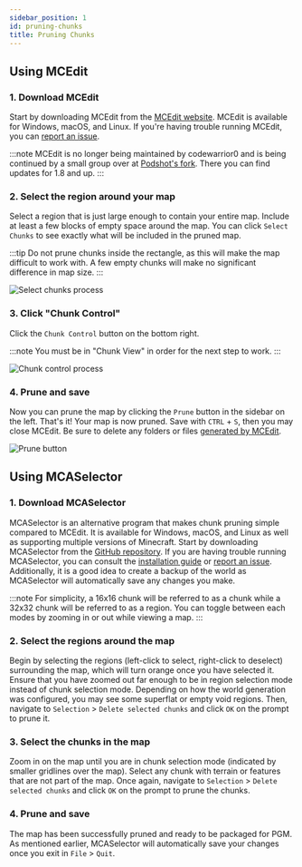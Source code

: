 ```yaml
---
sidebar_position: 1
id: pruning-chunks
title: Pruning Chunks
---
```



## Using MCEdit

### 1. Download MCEdit

Start by downloading MCEdit from the [MCEdit website](https://www.mcedit.net/).
MCEdit is available for Windows, macOS, and Linux.
If you're having trouble running MCEdit, you can [report an issue](https://github.com/mcedit/mcedit/wiki/Reporting-Issues).

:::note
MCEdit is no longer being maintained by codewarrior0 and is being continued
by a small group over at [Podshot's fork](https://github.com/Podshot/MCEdit-Unified).
There you can find updates for 1.8 and up.
:::

### 2. Select the region around your map

Select a region that is just large enough to contain your entire map.
Include at least a few blocks of empty space around the map.
You can click `Select Chunks` to see exactly what will be included in the pruned map.

:::tip
Do not prune chunks inside the rectangle, as this will make the map difficult to work with.
A few empty chunks will make no significant difference in map size.
:::

<div className="text--center">

![Select chunks process](/img/guides/mcedit-c2.png 'Select chunks process')

</div>

### 3. Click "Chunk Control"

Click the `Chunk Control` button on the bottom right.

:::note
You must be in "Chunk View" in order for the next step to work.
:::

<div className="text--center">

![Chunk control process](/img/guides/mcedit-c3.png 'Chunk control process')

</div>

### 4. Prune and save

Now you can prune the map by clicking the `Prune` button in the sidebar on the left.
That's it! Your map is now pruned. Save with `CTRL` + `S`, then you may close MCEdit.
Be sure to delete any folders or files [generated by MCEdit](/docs/guides/preparing/cleaning-files).

<div className="text--center">

![Prune button](/img/guides/mcedit-c4.png 'Prune button')

</div>

## Using MCASelector

### 1. Download MCASelector

MCASelector is an alternative program that makes chunk pruning simple compared to MCEdit.
It is available for Windows, macOS, and Linux as well as supporting multiple versions of Minecraft.
Start by downloading MCASelector from the [GitHub repository](https://github.com/Querz/mcaselector).
If you are having trouble running MCASelector, you can consult the [installation guide](https://github.com/Querz/mcaselector/wiki/Installation) or [report an issue](https://github.com/Querz/mcaselector/issues).
Additionally, it is a good idea to create a backup of the world as MCASelector will automatically save any changes you make.

:::note
For simplicity, a 16x16 chunk will be referred to as a chunk while a 32x32 chunk will be referred to as a region.
You can toggle between each modes by zooming in or out while viewing a map.
:::

### 2. Select the regions around the map

Begin by selecting the regions (left-click to select, right-click to deselect) surrounding the map, which will turn orange once you have selected it.
Ensure that you have zoomed out far enough to be in region selection mode instead of chunk selection mode.
Depending on how the world generation was configured, you may see some superflat or empty void regions.
Then, navigate to `Selection` > `Delete selected chunks` and click `OK` on the prompt to prune it.

<div className="text--center">
  <ImageSwitcher alt="Screenshot of two selected regions outside the map." loading="lazy"
    lightImageSrc="/img/guides/mcaselector-c2.png"
    darkImageSrc="/img/guides/mcaselector-c2-dark.png"
  />
</div>

### 3. Select the chunks in the map

Zoom in on the map until you are in chunk selection mode (indicated by smaller gridlines over the map).
Select any chunk with terrain or features that are not part of the map.
Once again, navigate to `Selection` > `Delete selected chunks` and click `OK` on the prompt to prune the chunks.

<div className="text--center">
  <ImageSwitcher alt="Screenshot of a large selection of pre-generated flat world surrounding the map." loading="lazy"
    lightImageSrc="/img/guides/mcaselector-c3.png"
    darkImageSrc="/img/guides/mcaselector-c3-dark.png"
  />
</div>

### 4. Prune and save

The map has been successfully pruned and ready to be packaged for PGM.
As mentioned earlier, MCASelector will automatically save your changes once you exit in `File` > `Quit`.
